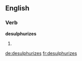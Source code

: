 
==English==

===Verb===
'''desulphurizes'''

# {{en-third-person singular of|desulphurize}}

[[de:desulphurizes]]
[[fr:desulphurizes]]